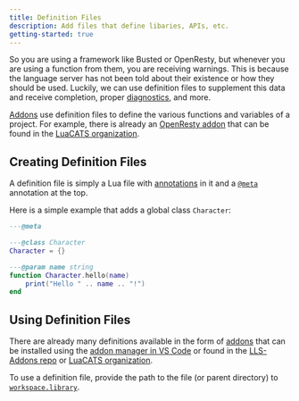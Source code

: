 ```yaml
---
title: Definition Files
description: Add files that define libaries, APIs, etc.
getting-started: true
---
```


So you are using a framework like Busted or OpenResty, but whenever you are using a function from them, you are receiving warnings. This is because the language server has not been told about their existence or how they should be used. Luckily, we can use definition files to supplement this data and receive completion, proper [diagnostics](/wiki/diagnostics), and more.

[Addons](/wiki/addons) use definition files to define the various functions and variables of a project. For example, there is already an [OpenResty addon](https://github.com/LuaCATS/openresty) that can be found in the [LuaCATS organization](https://github.com/LuaCATS).

## Creating Definition Files
A definition file is simply a Lua file with [annotations](/wiki/annotations) in it and a [`@meta`](/wiki/annotations#meta) annotation at the top.

Here is a simple example that adds a global class `Character`:

```Lua
---@meta

---@class Character
Character = {}

---@param name string
function Character.hello(name)
    print("Hello " .. name .. "!")
end
```

## Using Definition Files
There are already many definitions available in the form of [addons](/wiki/addons) that can be installed using the [addon manager in VS Code](/wiki/addons#addon-manager) or found in the [LLS-Addons repo](https://github.com/LuaLS/LLS-Addons) or [LuaCATS organization](https://github.com/LuaCATS).

To use a definition file, provide the path to the file (or parent directory) to [`workspace.library`](/wiki/settings#workspacelibrary).
